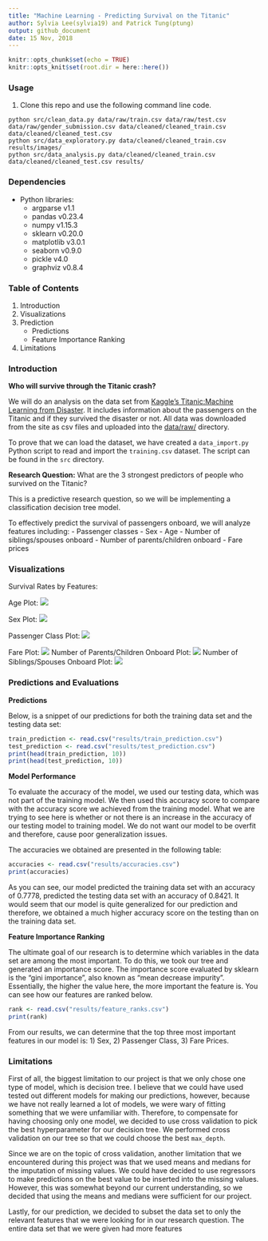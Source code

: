```yaml
---
title: "Machine Learning - Predicting Survival on the Titanic"
author: Sylvia Lee(sylvia19) and Patrick Tung(ptung)
output: github_document
date: 15 Nov, 2018
---
```


```r
knitr::opts_chunk$set(echo = TRUE)
knitr::opts_knit$set(root.dir = here::here())
```

### Usage
1. Clone this repo and use the following command line code.
```
python src/clean_data.py data/raw/train.csv data/raw/test.csv data/raw/gender_submission.csv data/cleaned/cleaned_train.csv data/cleaned/cleaned_test.csv    
python src/data_exploratory.py data/cleaned/cleaned_train.csv results/images/
python src/data_analysis.py data/cleaned/cleaned_train.csv data/cleaned/cleaned_test.csv results/
```

### Dependencies
+ Python libraries:
    + argparse v1.1
    + pandas v0.23.4
    + numpy v1.15.3
    + sklearn v0.20.0
    + matplotlib v3.0.1
    + seaborn v0.9.0
    + pickle v4.0
    + graphviz v0.8.4

### Table of Contents
1) Introduction
2) Visualizations
3) Prediction
    + Predictions
    + Feature Importance Ranking
4) Limitations

### Introduction
**Who will survive through the Titanic crash?**

We will do an analysis on the data set from [Kaggle's Titanic:Machine Learning from Disaster](https://www.kaggle.com/c/titanic). It includes information about the passengers on the Titanic and if they survived the disaster or not. All data was downloaded from the site as csv files and uploaded into the [data/raw/](https://github.com/UBC-MDS/sylvia_patrick_Titanic_Survival_ML/tree/master/data/raw) directory. 

To prove that we can load the dataset, we have created a `data_import.py` Python script to read and import the `training.csv` dataset. The script can be found in the `src` directory.

**Research Question:** What are the 3 strongest predictors of people who survived on the Titanic?

This is a predictive research question, so we will be implementing a classification decision tree model. 

To effectively predict the survival of passengers onboard, we will analyze features including:
- Passenger classes
- Sex
- Age
- Number of siblings/spouses onboard
- Number of parents/children onboard
- Fare prices

### Visualizations

Survival Rates by Features:

Age Plot:
![](../results/figure/Age_plot.png)

Sex Plot:
![](../results/figure/sex.png)

Passenger Class Plot:
![](../results/figure/pclass.png)

Fare Plot:
![](../results/figure/Fare_plot.png)
Number of Parents/Children Onboard Plot:
![](../results/figure/Parch_plot.png)
Number of Siblings/Spouses Onboard Plot:
![](../results/figure/SibSp_plot.png)


### Predictions and Evaluations

**Predictions**

Below, is a snippet of our predictions for both the training data set and the testing data set:
```r
train_prediction <- read.csv("results/train_prediction.csv")
test_prediction <- read.csv("results/test_prediction.csv")
print(head(train_prediction, 10))
print(head(test_prediction, 10))
```

**Model Performance**

To evaluate the accuracy of the model, we used our testing data, which was not part of the training model. We then used this accuracy score to compare with the accuracy score we achieved from the training model. What we are trying to see here is whether or not there is an increase in the accuracy of our testing model to training model. We do not want our model to be overfit and therefore, cause poor generalization issues. 

The accuracies we obtained are presented in the following table:
```r
accuracies <- read.csv("results/accuracies.csv")
print(accuracies)
```
As you can see, our model predicted the training data set with an accuracy of 0.7778, predicted the testing data set with an accuracy of 0.8421. It would seem that our model is quite generalized for our prediction and therefore, we obtained a much higher accuracy score on the testing than on the training data set. 

**Feature Importance Ranking**

The ultimate goal of our research is to determine which variables in the data set are among the most important. To do this, we took our tree and generated an importance score. The importance score evaluated by sklearn is the "gini importance", also known as "mean decrease impurity". Essentially, the higher the value here, the more important the feature is. You can see how our features are ranked below.
```r
rank <- read.csv("results/feature_ranks.csv")
print(rank)
```
From our results, we can determine that the top three most important features in our model is: 1) Sex, 2) Passenger Class, 3) Fare Prices.


### Limitations

First of all, the biggest limitation to our project is that we only chose one type of model, which is decision tree. I believe that we could have used tested out different models for making our predictions, however, because we have not really learned a lot of models, we were wary of fitting something that we were unfamiliar with. Therefore, to compensate for having choosing only one model, we decided to use cross validation to pick the best hyperparameter for our decision tree. We performed cross validation on our tree so that we could choose the best `max_depth`.

Since we are on the topic of cross validation, another limitation that we encountered during this project was that we used means and medians for the imputation of missing values. We could have decided to use regressors to make predictions on the best value to be inserted into the missing values. However, this was somewhat beyond our current understanding, so we decided that using the means and medians were sufficient for our project. 

Lastly, for our prediction, we decided to subset the data set to only the relevant features that we were looking for in our research question. The entire data set that we were given had more features 




